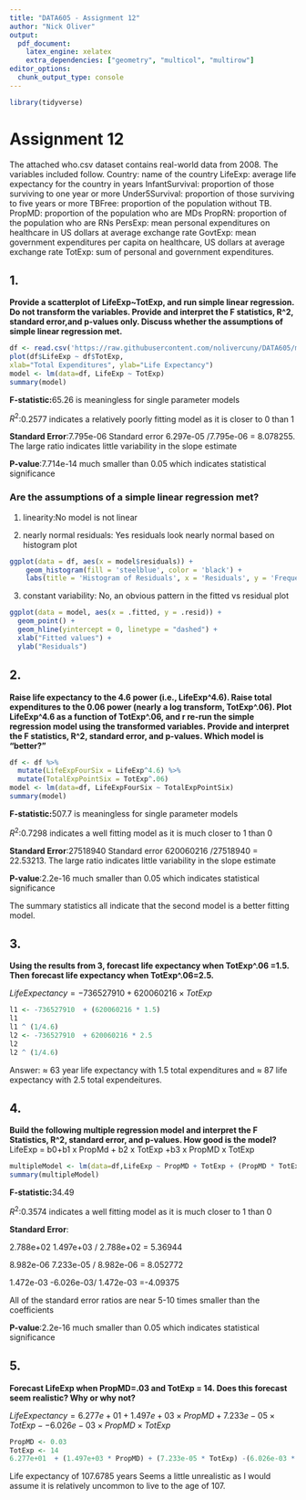 ```yaml
---
title: "DATA605 - Assignment 12"
author: "Nick Oliver"
output:
  pdf_document:
    latex_engine: xelatex
    extra_dependencies: ["geometry", "multicol", "multirow"]
editor_options: 
  chunk_output_type: console
---
```

```r
library(tidyverse)
```
# Assignment 12

The attached who.csv dataset contains real-world data from 2008. The variables included follow.
Country: name of the country
LifeExp: average life expectancy for the country in years
InfantSurvival: proportion of those surviving to one year or more
Under5Survival: proportion of those surviving to five years or more
TBFree: proportion of the population without TB.
PropMD: proportion of the population who are MDs
PropRN: proportion of the population who are RNs
PersExp: mean personal expenditures on healthcare in US dollars at average exchange rate
GovtExp: mean government expenditures per capita on healthcare, US dollars at average exchange rate TotExp: sum of personal and government expenditures.

## 1. 

**Provide a scatterplot of LifeExp~TotExp, and run simple linear regression. Do not transform the variables. Provide and interpret the F statistics, R^2, standard error,and p-values only. Discuss whether the assumptions of simple linear regression met.**

```r
df <- read.csv('https://raw.githubusercontent.com/nolivercuny/DATA605/main/week%2012/who.csv')
plot(df$LifeExp ~ df$TotExp,
xlab="Total Expenditures", ylab="Life Expectancy")
model <- lm(data=df, LifeExp ~ TotExp)
summary(model)
```

**F-statistic:**65.26 is meaningless for single parameter models

$R^2$:0.2577 indicates a relatively poorly fitting model as it is closer to 0 than 1

**Standard Error**:7.795e-06 Standard error  6.297e-05 /7.795e-06 = 8.078255. The large ratio indicates little variability in the slope estimate

**P-value**:7.714e-14 much smaller than 0.05 which indicates statistical significance

### Are the assumptions of a simple linear regression met?

(1) linearity:No model is not linear

(2) nearly normal residuals: Yes residuals look nearly normal based on histogram plot


```r
ggplot(data = df, aes(x = model$residuals)) +
    geom_histogram(fill = 'steelblue', color = 'black') +
    labs(title = 'Histogram of Residuals', x = 'Residuals', y = 'Frequency')
```

(3) constant variability: No, an obvious pattern in the fitted vs residual plot

```r
ggplot(data = model, aes(x = .fitted, y = .resid)) +
  geom_point() +
  geom_hline(yintercept = 0, linetype = "dashed") +
  xlab("Fitted values") +
  ylab("Residuals")
```


## 2. 

**Raise life expectancy to the 4.6 power (i.e., LifeExp^4.6). Raise total expenditures to the 0.06 power (nearly a log transform, TotExp^.06). Plot LifeExp^4.6 as a function of TotExp^.06, and r re-run the simple regression model using the transformed variables. Provide and interpret the F statistics, R^2, standard error, and p-values. Which model is "better?"**

```r
df <- df %>%
  mutate(LifeExpFourSix = LifeExp^4.6) %>%
  mutate(TotalExpPointSix = TotExp^.06)
model <- lm(data=df, LifeExpFourSix ~ TotalExpPointSix)
summary(model)
```

**F-statistic:**507.7 is meaningless for single parameter models

$R^2$:0.7298 indicates a well fitting model as it is much closer to 1 than 0

**Standard Error**:27518940 Standard error  620060216 /27518940 = 22.53213. The large ratio indicates little variability in the slope estimate

**P-value**:2.2e-16 much smaller than 0.05 which indicates statistical significance

The summary statistics all indicate that the second model is a better fitting model.

## 3.

**Using the results from 3, forecast life expectancy when TotExp^.06 =1.5. Then forecast life expectancy when TotExp^.06=2.5.**

$LifeExpectancy = -736527910  + 620060216 \times TotExp$

```r
l1 <- -736527910  + (620060216 * 1.5)
l1
l1 ^ (1/4.6)
l2 <- -736527910  + 620060216 * 2.5
l2
l2 ^ (1/4.6)
```

Answer: $\approx$ 63 year life expectancy with 1.5 total expenditures and $\approx$ 87 life expectancy with 2.5 total expendeitures. 

## 4. 

**Build the following multiple regression model and interpret the F Statistics, R^2, standard error, and p-values. How good is the model?**
LifeExp = b0+b1 x PropMd + b2 x TotExp +b3 x PropMD x TotExp

```r
multipleModel <- lm(data=df,LifeExp ~ PropMD + TotExp + (PropMD * TotExp))
summary(multipleModel)
```
**F-statistic:**34.49

$R^2$:0.3574 indicates a well fitting model as it is much closer to 1 than 0

**Standard Error**:

2.788e+02  1.497e+03 / 2.788e+02 = 5.36944

8.982e-06 7.233e-05 / 8.982e-06 = 8.052772

1.472e-03  -6.026e-03/ 1.472e-03  =-4.09375

All of the standard error ratios are near 5-10 times smaller than the coefficients

**P-value**:2.2e-16 much smaller than 0.05 which indicates statistical significance

## 5. 

**Forecast LifeExp when PropMD=.03 and TotExp = 14. Does this forecast seem realistic? Why or why not?**

$LifeExpectancy = 6.277e+01  + 1.497e+03 \times PropMD + 7.233e-05 \times TotExp - -6.026e-03 \times PropMD \times TotExp$

```r
PropMD <- 0.03
TotExp <- 14
6.277e+01  + (1.497e+03 * PropMD) + (7.233e-05 * TotExp) -(6.026e-03 * PropMD * TotExp)
```

Life expectancy of 107.6785 years Seems a little unrealistic as I would assume it is relatively uncommon to live to the age of 107. 